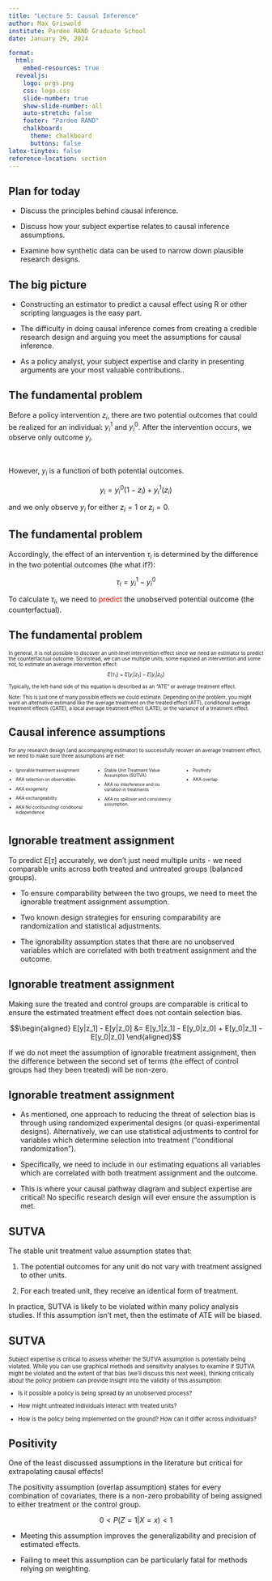 ```yaml
---
title: "Lecture 5: Causal Inference"
author: Max Griswold
institute: Pardee RAND Graduate School
date: January 29, 2024

format:
  html: 
    embed-resources: true
  revealjs: 
    logo: prgs.png
    css: logo.css
    slide-number: true
    show-slide-number: all
    auto-stretch: false
    footer: "Pardee RAND"
    chalkboard: 
      theme: chalkboard
      buttons: false
latex-tinytex: false 
reference-location: section
---
```


## Plan for today

::: fragment
- Discuss the principles behind causal inference.
:::

::: fragment
- Discuss how your subject expertise relates to causal inference assumptions.
:::

::: fragment
- Examine how synthetic data can be used to narrow down plausible research designs.
:::

## The big picture

- Constructing an estimator to predict a causal effect using R or other scripting languages is the easy part. 

::: fragment
- The difficulty in doing causal inference comes from creating a credible research design and arguing you meet the assumptions for causal inference. 
:::

::: fragment
- As a policy analyst, your subject expertise and clarity in presenting arguments are your most valuable contributions..
:::

## The fundamental problem

Before a policy intervention $z_i$, there are two potential outcomes that could be realized for an individual: $y_i^1$ and $y_i^0$. After the intervention occurs, we observe only outcome $y_i$. \

<br>

::: fragment
However, $y_i$ is a function of both potential outcomes.

$$y_i = y_i^0(1 - z_i) + y_i^1(z_i)$$


and we only observe $y_i$ for either $z_i = 1$ or $z_i = 0$. 
::: 

## The fundamental problem

Accordingly, the effect of an intervention $\tau_i$ is determined by the difference in the two potential outcomes (the what if?):

$$\tau_i = y_i^1 - y_i^0$$

::: fragment
To calculate $\tau_i$, we need to <span style="color:#ff0000">predict</span> the unobserved potential outcome (the counterfactual). 
:::

## The fundamental problem

::: {style="font-size: 70%;"}
In general, it is not possible to discover an unit-level intervention effect since we need an estimator to predict the counterfactual outcome. So instead, we can use multiple units, some exposed an intervention and some not, to estimate an average intervention effect:

$$E[\tau_{1}] = E[y_{i}|z_1] - E[y_i|z_0]$$
:::

::: fragment
::: {style="font-size: 70%;"}
Typically, the left-hand side of this equation is described as an "ATE" or average treatment effect.
:::
:::

::: fragment
::: {style="font-size: 70%;"}
Note: This is just one of many possible effects we could estimate. Depending on the problem, you might want an alternative estimand like the average treatment on the treated effect (ATT), conditional average treatment effects (CATE), a local average treatment effect (LATE), or the variance of a treatment effect.
:::
:::

## Causal inference assumptions

::: {style="font-size: 70%;"}
For any research design (and accompanying estimator) to successfully recover an average treatment effect, we need to make sure three assumptions are met: 
::: 

::: columns

::: {.column width="33%"}
::: {style="font-size: 60%;"}
::: fragment
- Ignorable treatment assignment
:::

::: fragment
- AKA selection on observables
:::

::: fragment
- AKA exogeneity
:::

::: fragment
- AKA exchangeability
:::

::: fragment
- AKA No confounding/ conditional independence
:::
:::
:::

::: {.column width="33%"}
::: {style="font-size: 60%;"}
::: fragment
- Stable Unit Treatment Value Assumption (SUTVA)
:::

::: fragment
- AKA no interference and no variation in treatments
:::

::: fragment
- AKA no spillover and consistency assumption.
:::
:::
:::

::: {.column width="33%"}
::: {style="font-size: 60%;"}
::: fragment
- Positivity
:::
::: fragment
- AKA overlap
:::

:::
:::

:::

## Ignorable treatment assignment

To predict $E[\tau]$ accurately, we don't just need multiple units - we need comparable units across both treated and untreated groups (balanced groups).  

::: fragment
- To ensure comparability between the two groups, we need to meet the ignorable treatment assignment assumption.
:::

::: fragment
- Two known design strategies for ensuring comparability are randomization and statistical adjustments. 
:::

::: fragment
- The ignorability assumption states that there are no unobserved variables which are correlated with both treatment assignment and the outcome.
:::

## Ignorable treatment assignment

Making sure the treated and control groups are comparable is critical to ensure the estimated treatment effect does not contain selection bias.

$$\begin{aligned} 
E[y|z_1] - E[y|z_0] &= E[y_1|z_1] - E[y_0|z_0] + E[y_0|z_1] - E[y_0|z_0]
\end{aligned}$$

::: fragment
If we do not meet the assumption of ignorable treatment assignment, then the difference between the second set of terms (the effect of control groups had they been treated) will be non-zero.
:::

## Ignorable treatment assignment

- As mentioned, one approach to reducing the threat of selection bias is through using randomized experimental designs (or quasi-experimental designs). Alternatively, we can use statistical adjustments to control for variables which determine selection into treatment ("conditional randomization").

::: fragment
- Specifically, we need to include in our estimating equations all variables which are correlated with both treatment assignment and the outcome.
:::

::: fragment
- This is where your causal pathway diagram and subject expertise are critical! No specific research design will ever ensure the assumption is met.
:::

## SUTVA

The stable unit treatment value assumption states that:

1. The potential outcomes for any unit do not vary with treatment assigned to other units.

::: fragment
2. For each treated unit, they receive an identical form of treatment.
:::

::: fragment
In practice, SUTVA is likely to be violated within many policy analysis studies. If this assumption isn't met, then the estimate of ATE will be biased. 
:::

## SUTVA

::: {style="font-size: 80%;"}
Subject expertise is critical to assess whether the SUTVA assumption is potentially being violated. While you can use graphical methods and sensitivity analyses to examine if SUTVA might be violated and the extent of that bias (we'll discuss this next week), thinking critically about the policy problem can provide insight into the validity of this assumption:
:::

::: fragment
::: {style="font-size: 80%;"}
- Is it possible a policy is being spread by an unobserved process?
:::
:::

::: fragment
::: {style="font-size: 80%;"}
- How might untreated individuals interact with treated units? 
:::
:::

::: fragment
::: {style="font-size: 80%;"}
- How is the policy being implemented on the ground? How can it differ across individuals?
:::
:::

## Positivity

One of the least discussed assumptions in the literature but critical for extrapolating causal effects!

::: fragment
The positivity assumption (overlap assumption) states for every combination of covariates, there is a non-zero probability of being assigned to either treatment or the control group.
:::

::: fragment
$$0 < P(Z = 1|X = x) < 1$$
:::

::: fragment
- Meeting this assumption improves the generalizability and precision of estimated effects. 
:::

::: fragment
- Failing to meet this assumption can be particularly fatal for methods relying on weighting.
:::

